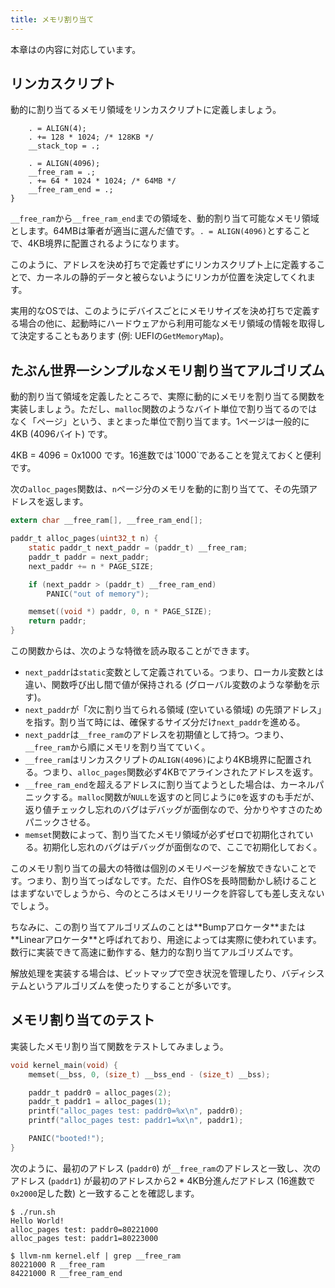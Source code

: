 ```yaml
---
title: メモリ割り当て
---
```


<Info>
本章は<EnagaBook section="6.8" title="物理メモリ割り当て" />の内容に対応しています。
</Info>

## リンカスクリプト

動的に割り当てるメモリ領域をリンカスクリプトに定義しましょう。

```plain:kernel.ld {5-8}
    . = ALIGN(4);
    . += 128 * 1024; /* 128KB */
    __stack_top = .;

    . = ALIGN(4096);
    __free_ram = .;
    . += 64 * 1024 * 1024; /* 64MB */
    __free_ram_end = .;
}
```

`__free_ram`から`__free_ram_end`までの領域を、動的割り当て可能なメモリ領域とします。64MBは筆者が適当に選んだ値です。`. = ALIGN(4096)`とすることで、4KB境界に配置されるようになります。

このように、アドレスを決め打ちで定義せずにリンカスクリプト上に定義することで、カーネルの静的データと被らないようにリンカが位置を決定してくれます。

実用的なOSでは、このようにデバイスごとにメモリサイズを決め打ちで定義する場合の他に、起動時にハードウェアから利用可能なメモリ領域の情報を取得して決定することもあります (例: UEFIの`GetMemoryMap`)。

## たぶん世界一シンプルなメモリ割り当てアルゴリズム

動的割り当て領域を定義したところで、実際に動的にメモリを割り当てる関数を実装しましょう。ただし、`malloc`関数のようなバイト単位で割り当てるのではなく「ページ」という、まとまった単位で割り当てます。1ページは一般的に4KB (4096バイト) です。

<Info>
4KB = 4096 = 0x1000 です。16進数では`1000`であることを覚えておくと便利です。
</Info>

次の`alloc_pages`関数は、`n`ページ分のメモリを動的に割り当てて、その先頭アドレスを返します。

```c:kernel.c
extern char __free_ram[], __free_ram_end[];

paddr_t alloc_pages(uint32_t n) {
    static paddr_t next_paddr = (paddr_t) __free_ram;
    paddr_t paddr = next_paddr;
    next_paddr += n * PAGE_SIZE;

    if (next_paddr > (paddr_t) __free_ram_end)
        PANIC("out of memory");

    memset((void *) paddr, 0, n * PAGE_SIZE);
    return paddr;
}
```

この関数からは、次のような特徴を読み取ることができます。

- `next_paddr`は`static`変数として定義されている。つまり、ローカル変数とは違い、関数呼び出し間で値が保持される (グローバル変数のような挙動を示す)。
- `next_paddr`が「次に割り当てられる領域 (空いている領域) の先頭アドレス」を指す。割り当て時には、確保するサイズ分だけ`next_paddr`を進める。
- `next_paddr`は`__free_ram`のアドレスを初期値として持つ。つまり、`__free_ram`から順にメモリを割り当てていく。
- `__free_ram`はリンカスクリプトの`ALIGN(4096)`により4KB境界に配置される。つまり、`alloc_pages`関数必ず4KBでアラインされたアドレスを返す。
- `__free_ram_end`を超えるアドレスに割り当てようとした場合は、カーネルパニックする。`malloc`関数が`NULL`を返すのと同じように`0`を返すのも手だが、返り値チェックし忘れのバグはデバッグが面倒なので、分かりやすさのためパニックさせる。
- `memset`関数によって、割り当てたメモリ領域が必ずゼロで初期化されている。初期化し忘れのバグはデバッグが面倒なので、ここで初期化しておく。

このメモリ割り当ての最大の特徴は個別のメモリページを解放できないことです。つまり、割り当てっぱなしです。ただ、自作OSを長時間動かし続けることはまずないでしょうから、今のところはメモリリークを許容しても差し支えないでしょう。

<Info>
ちなみに、この割り当てアルゴリズムのことは**Bumpアロケータ**または**Linearアロケータ**と呼ばれており、用途によっては実際に使われています。数行に実装できて高速に動作する、魅力的な割り当てアルゴリズムです。

解放処理を実装する場合は、ビットマップで空き状況を管理したり、バディシステムというアルゴリズムを使ったりすることが多いです。
</Info>

## メモリ割り当てのテスト

実装したメモリ割り当て関数をテストしてみましょう。

```c:kernel.c {4-7}
void kernel_main(void) {
    memset(__bss, 0, (size_t) __bss_end - (size_t) __bss);

    paddr_t paddr0 = alloc_pages(2);
    paddr_t paddr1 = alloc_pages(1);
    printf("alloc_pages test: paddr0=%x\n", paddr0);
    printf("alloc_pages test: paddr1=%x\n", paddr1);

    PANIC("booted!");
}
```

次のように、最初のアドレス (`paddr0`) が`__free_ram`のアドレスと一致し、次のアドレス (`paddr1`) が最初のアドレスから2 * 4KB分進んだアドレス (16進数で`0x2000`足した数) と一致することを確認します。

```plain
$ ./run.sh
Hello World!
alloc_pages test: paddr0=80221000
alloc_pages test: paddr1=80223000
```

```plain
$ llvm-nm kernel.elf | grep __free_ram
80221000 R __free_ram
84221000 R __free_ram_end
```
